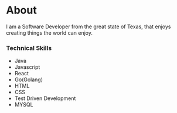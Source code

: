 # About

I am a Software Developer from the great state of Texas, that enjoys creating things the world can enjoy.

<h3>
Technical Skills
</h3>
<ul>
     <li>Java</li>
     <li>Javascript</li>
     <li>React</li>
     <li>Go(Golang)</li>
     <li>HTML</li>
     <li>CSS</li>
     <li>Test Driven Development</li>
     <li>MYSQL</li>
</ul>
